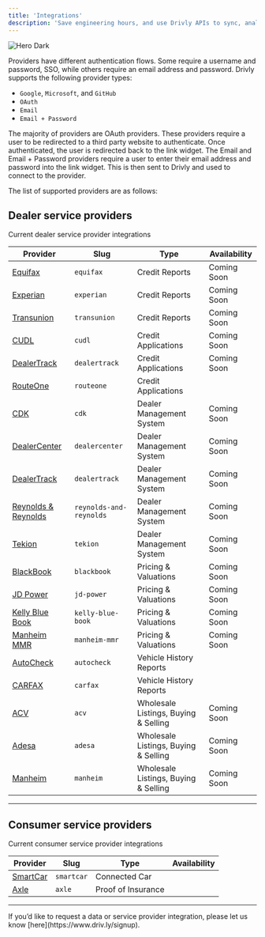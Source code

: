 ```yaml
---
title: 'Integrations'
description: 'Save engineering hours, and use Drivly APIs to sync, analyze and humanize your systems from hundreds of data sources and systems.'
---
```



<HeroContent>
  <img class='block' src='/images/connect/IntegrationHero.svg' alt='Hero Dark' />
</HeroContent>

<br />

Providers have different authentication flows. Some require a username and password, SSO, while others require an email address and password. Drivly supports the following provider types:

- `Google`, `Microsoft`, and `GitHub`
- `OAuth`
- `Email`
- `Email + Password`

The majority of providers are OAuth providers. These providers require a user to be redirected to a third party website to authenticate. Once authenticated, the user is redirected back to the link widget. The Email and Email + Password providers require a user to enter their email address and password into the link widget. This is then sent to Drivly and used to connect to the provider. 

The list of supported providers are as follows: 


## Dealer service providers

Current dealer service provider integrations

| Provider                                                        | Slug                    | Type                                 | Availability |
| --------------------------------------------------------------- | ----------------------- | ------------------------------------ | ------------ |
| [Equifax](/connect/providers/equifax)                           | `equifax`               | Credit Reports                       | Coming Soon  |
| [Experian](/connect/providers/experian)                         | `experian`              | Credit Reports                       | Coming Soon  |
| [Transunion](/connect/providers/transunion)                     | `transunion`            | Credit Reports                       | Coming Soon  |
| [CUDL](/connect/providers/cudl)                                 | `cudl`                  | Credit Applications                  | Coming Soon  |
| [DealerTrack](/connect/providers/dealertrack)                   | `dealertrack`           | Credit Applications                  | Coming Soon  |
| [RouteOne](/connect/providers/routeone)                         | `routeone`              | Credit Applications                  | <Active />   |
| [CDK](/connect/providers/cdk)                                   | `cdk`                   | Dealer Management System             | Coming Soon  |
| [DealerCenter](/connect/providers/dealercenter)                 | `dealercenter`          | Dealer Management System             | Coming Soon  |
| [DealerTrack](/connect/providers/dealertrack)                   | `dealertrack`           | Dealer Management System             | Coming Soon  |
| [Reynolds & Reynolds](/connect/providers/reynolds-and-reynolds) | `reynolds-and-reynolds` | Dealer Management System             | Coming Soon  |
| [Tekion](/connect/providers/tekion)                             | `tekion`                | Dealer Management System             | Coming Soon  |
| [BlackBook](/connect/providers/blackbook)                       | `blackbook`             | Pricing & Valuations                 | Coming Soon  |
| [JD Power](/connect/providers/jd-power)                         | `jd-power`              | Pricing & Valuations                 | Coming Soon  |
| [Kelly Blue Book](/connect/providers/kelly-blue-book)           | `kelly-blue-book`       | Pricing & Valuations                 | Coming Soon  |
| [Manheim MMR](/connect/providers/manheim-mmr)                   | `manheim-mmr`           | Pricing & Valuations                 | Coming Soon  |
| [AutoCheck](/connect/providers/autocheck)                       | `autocheck`             | Vehicle History Reports              | <Active />   |
| [CARFAX](/connect/providers/carfax)                             | `carfax`                | Vehicle History Reports              | <Active />   |
| [ACV](/connect/providers/acv)                                   | `acv`                   | Wholesale Listings, Buying & Selling | Coming Soon  |
| [Adesa](/connect/providers/adesa)                               | `adesa`                 | Wholesale Listings, Buying & Selling | Coming Soon  |
| [Manheim](/connect/providers/manheim)                           | `manheim`               | Wholesale Listings, Buying & Selling | Coming Soon  |

---

## Consumer service providers

Current consumer service provider integrations

| Provider                                | Slug       | Type               | Availability |
| --------------------------------------- | ---------- | ------------------ | ------------ |
| [SmartCar](/connect/providers/smartcar) | `smartcar` | Connected Car      | <Active />   |
| [Axle](/connect/providers/axle)         | `axle`     | Proof of Insurance | <Active />   |

---

<CustomTip>
  If you’d like to request a data or service provider integration, please let us know [here](https://www.driv.ly/signup).
</CustomTip>
